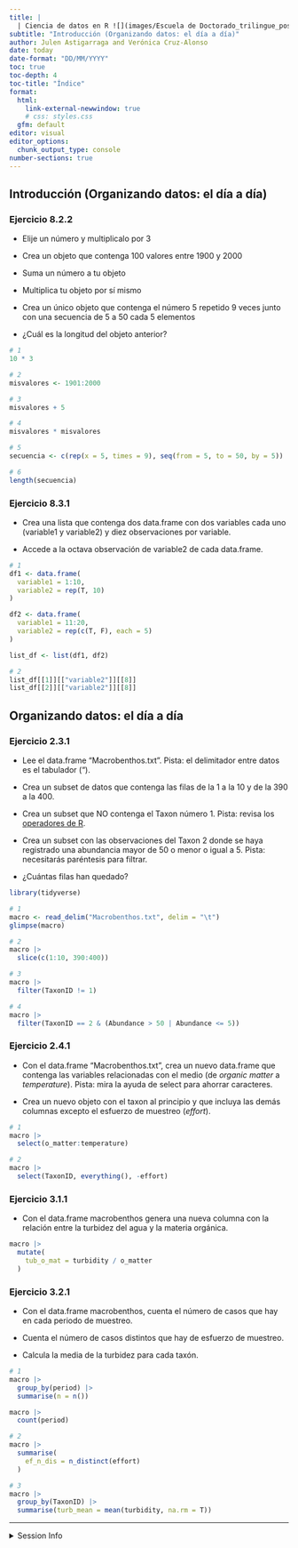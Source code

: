 ```yaml
---
title: | 
  | Ciencia de datos en R ![](images/Escuela de Doctorado_trilingue_positivo.png){width=80%,fig-align="right"}
subtitle: "Introducción (Organizando datos: el día a día)"
author: Julen Astigarraga and Verónica Cruz-Alonso
date: today
date-format: "DD/MM/YYYY"
toc: true
toc-depth: 4
toc-title: "Índice"
format:
  html:
    link-external-newwindow: true
    # css: styles.css
  gfm: default
editor: visual
editor_options: 
  chunk_output_type: console
number-sections: true
---
```


## Introducción (Organizando datos: el día a día)

### Ejercicio 8.2.2

-   Elije un número y multiplicalo por 3

-   Crea un objeto que contenga 100 valores entre 1900 y 2000

-   Suma un número a tu objeto

-   Multiplica tu objeto por sí mismo

-   Crea un único objeto que contenga el número 5 repetido 9 veces junto con una secuencia de 5 a 50 cada 5 elementos

-   ¿Cuál es la longitud del objeto anterior?

```r

# 1
10 * 3

# 2
misvalores <- 1901:2000

# 3
misvalores + 5

# 4
misvalores * misvalores

# 5
secuencia <- c(rep(x = 5, times = 9), seq(from = 5, to = 50, by = 5))

# 6
length(secuencia)

```

### Ejercicio 8.3.1

-   Crea una lista que contenga dos data.frame con dos variables cada uno (variable1 y variable2) y diez observaciones por variable.

-   Accede a la octava observación de variable2 de cada data.frame.

```r

# 1
df1 <- data.frame(
  variable1 = 1:10,
  variable2 = rep(T, 10)
)

df2 <- data.frame(
  variable1 = 11:20,
  variable2 = rep(c(T, F), each = 5)
)

list_df <- list(df1, df2)

# 2
list_df[[1]][["variable2"]][[8]]
list_df[[2]][["variable2"]][[8]]

```

## Organizando datos: el día a día

### Ejercicio 2.3.1

-   Lee el data.frame "Macrobenthos.txt". Pista: el delimitador entre datos es el tabulador ("\t").

-   Crea un subset de datos que contenga las filas de la 1 a la 10 y de la 390 a la 400.

-   Crea un subset que NO contenga el Taxon número 1. Pista: revisa los [operadores de R](https://bookdown.org/jboscomendoza/r-principiantes4/operadores-relacionales.html).

-   Crea un subset con las observaciones del Taxon 2 donde se haya registrado una abundancia mayor de 50 o menor o igual a 5. Pista: necesitarás paréntesis para filtrar.

-   ¿Cuántas filas han quedado?

```r

library(tidyverse)

# 1
macro <- read_delim("Macrobenthos.txt", delim = "\t")
glimpse(macro)

# 2
macro |> 
  slice(c(1:10, 390:400))

# 3
macro |> 
  filter(TaxonID != 1)

# 4
macro |> 
  filter(TaxonID == 2 & (Abundance > 50 | Abundance <= 5))

```

### Ejercicio 2.4.1

-   Con el data.frame "Macrobenthos.txt", crea un nuevo data.frame que contenga las variables relacionadas con el medio (de *organic matter* a *temperature*). Pista: mira la ayuda de select para ahorrar caracteres.

-   Crea un nuevo objeto con el taxon al principio y que incluya las demás columnas excepto el esfuerzo de muestreo (*effort*).

```r

# 1
macro |> 
  select(o_matter:temperature)

# 2
macro |> 
  select(TaxonID, everything(), -effort)

```

### Ejercicio 3.1.1

-   Con el data.frame macrobenthos genera una nueva columna con la relación entre la turbidez del agua y la materia orgánica.

```r

macro |> 
  mutate(
    tub_o_mat = turbidity / o_matter
  )

```

### Ejercicio 3.2.1

-   Con el data.frame macrobenthos, cuenta el número de casos que hay en cada periodo de muestreo.

-   Cuenta el número de casos distintos que hay de esfuerzo de muestreo.

-   Calcula la media de la turbidez para cada taxón.

```r

# 1
macro |> 
  group_by(period) |> 
  summarise(n = n())

macro |> 
  count(period)

# 2
macro |> 
  summarise(
    ef_n_dis = n_distinct(effort)
  )

# 3
macro |> 
  group_by(TaxonID) |> 
  summarise(turb_mean = mean(turbidity, na.rm = T))

```

------------------------------------------------------------------------

<details>

<summary>Session Info</summary>

```r
Sys.time()
sessionInfo()
```

</details>
